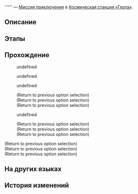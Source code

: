 {{Дополнить|Диалоги.}}
{{Миссия Инфобокс
|id              = 2000119
|Название        = 
|Изображение     = Миссия Освоения .png
|Тип             = Миссия приключения
|События         = 
|Глава           = 
|Условия         = Завершена [[Миссия приключения]] ''[[Письмо тусклой звезде]]''
|Персонажи       = Бернард; Первопроходец
|СтартЛокация    = Главная контрольная зона
|Мир             = Космическая станция «Герта»
|Локации         = Главная контрольная зона
|Предыдущая      = Письмо тусклой звезде
|Следующая       = 
|Награды         = 
}}
'''''' — [[Миссия приключения]] в [[Космическая станция «Герта»]].

==Описание==
{{Описание|<!--официальное описание из Перекрёстка судеб-->}}

==Этапы==


==Прохождение==
{{Дополнить}}

<!--Unknown TalkSentence: 200022037-->
:{{Диалог|Стрелка}} undefined
:<!--Unknown TalkSentence: 200022039-->
:{{Диалог|Стрелка}} undefined
:<!--Unknown TalkSentence: 200022041-->
:<!--Unknown TalkSentence: 200022042-->
<!--Unknown TalkSentence: 200022039-->
<!--Unknown TalkSentence: 200022057-->
:{{Диалог|Стрелка}} undefined
:<!--Unknown TalkSentence: 200022059-->
:;(Return to previous option selection)
:;(Return to previous option selection)
:;(Return to previous option selection)
:{{Диалог|Стрелка}} undefined
:<!--Unknown TalkSentence: 200022061-->
:<!--Unknown TalkSentence: 200022062-->
:;(Return to previous option selection)
:;(Return to previous option selection)
:;(Return to previous option selection)
<!--Unknown TalkSentence: 200022059-->
;(Return to previous option selection)
;(Return to previous option selection)
;(Return to previous option selection)
{{Диалог Конец}}

==На других языках==
{{На других языках
|en   = 
|zhs  = 
|zht  = 
|ja   = 
|ko   = 
|es   = 
|fr   = 
|ru   = 
|th   = 
|vi   = 
|de   = 
|id   = 
|pt   = 
}}

==История изменений==
{{История изменений|2.7}}
